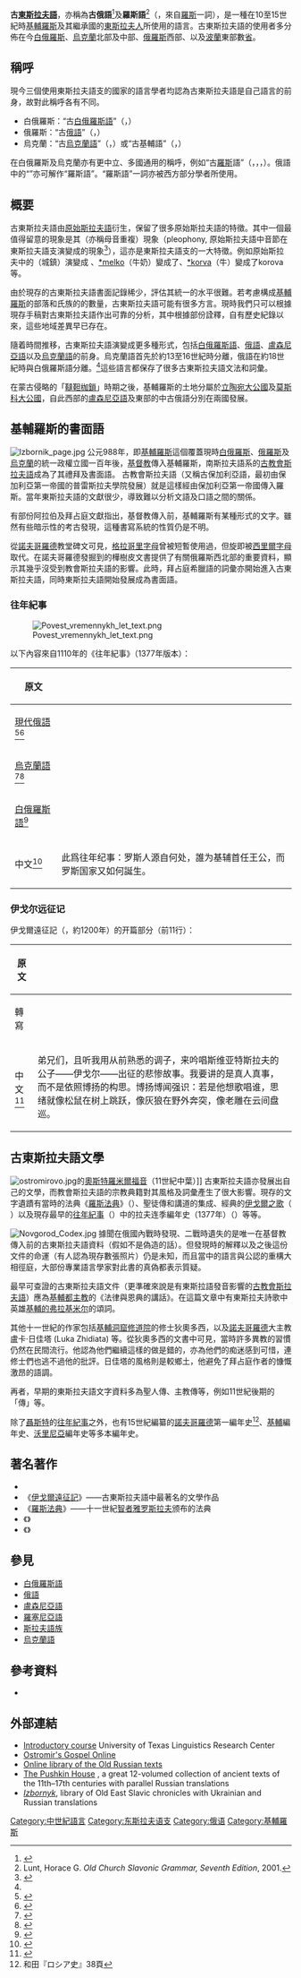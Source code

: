 {{Infobox language
|name=古東斯拉夫語
|altname={{slavonic|cu|рѹсьскъ ѩзыкъ}} 
|nativename=''{{lang|en|rusĭskŭ językŭ}}''
|region=[[東歐|東歐]]
|era=10至15世紀，後來發展成[[東斯拉夫語支|東斯拉夫諸語]]
|familycolor=印歐語系
|fam1=[[印欧语系|印欧语系]]
|fam2=[[波羅的-斯拉夫語族|波羅的-斯拉夫語族]]
|fam3=[[斯拉夫語族|斯拉夫語族]]
|fam4=[[東斯拉夫語支|東斯拉夫語支]]
|script=[[西里爾字母|西里爾字母]]
|iso3=orv
|glotto=oldr1238
|glottorefname=Old Russian
|linglist=orv
|notice=IPA
}}

'''古[[東斯拉夫語支|東斯拉夫語]]'''，亦稱為'''古俄語'''<ref>{{cite web|title=Documentation for ISO 639 identifier: orv|url=http://www.sil.org/iso639-3/documentation.asp?id=orv|work=www.sil.org|accessdate=17 December 2011|archive-date=2018-12-26|archive-url=https://web.archive.org/web/20181226021017/https://iso639-3.sil.org/code/orv|dead-url=no}}</ref>及'''羅斯語'''<ref name="Lunt">Lunt, Horace G. ''Old Church Slavonic Grammar, Seventh Edition'', 2001.</ref>（{{lang|en|Rusian}}，來自[[羅斯人|羅斯]]一詞），是一種在10至15世紀時[[基輔羅斯|基輔羅斯]]及其繼承國的[[東斯拉夫人|東斯拉夫人]]所使用的語言。古東斯拉夫語的使用者多分佈在今[[白俄羅斯|白俄羅斯]]、[[烏克蘭|烏克蘭]]北部及中部、[[俄羅斯|俄羅斯]]西部、以及[[波蘭|波蘭]]東部數[[波蘭行政區劃|省]]。

== 稱呼 ==
現今三個使用東斯拉夫語支的國家的語言學者均認為古東斯拉夫語是自己語言的前身，故對此稱呼各有不同。

* 白俄羅斯：“古[[白俄羅斯語|白俄羅斯語]]”（{{Lang-be|старажытнабеларуская мова}}，''{{lang|en|starazhytnabelaruskaya mova}}''）
* 俄羅斯：“古[[俄語|俄語]]”（{{Lang-ru|древнерусский язык}}，''{{lang|en|drevnerusskiy yazyk}}''）
* 烏克蘭：“古[[烏克蘭語|烏克蘭語]]”（{{Lang-uk|давньоукраїнська мова}}，''{{lang|en|davn’oukrains’ka mova}}''）或“古基輔語”（{{Lang-uk|давньокиївська мова}}，''{{lang|en|davn’okyivs’ka mova}}''）

在白俄羅斯及烏克蘭亦有更中立、多國通用的稱呼，例如“古[[基輔羅斯|羅斯]]語”（{{Lang-be|старажытнаруская мова}}，''{{lang|en|starazhytnaruskaya mova}}''，{{Lang-uk|давньоруська мова}}，''{{lang|en|davn’orus’ka mova}}''）。俄語中的“{{lang|ru|древнерусский язык}}”亦可解作“羅斯語”。“羅斯語”一詞亦被西方部分學者所使用。

==概要==
古東斯拉夫語由[[原始斯拉夫語|原始斯拉夫語]]衍生，保留了很多原始斯拉夫語的特徵。其中一個最值得留意的現象是其{{link-en|充音|pleophony}}（亦稱母音重複）現象（pleophony, 原始斯拉夫語中{{Lang|sla|-ra-、-la、-re-、-le-}}音節在東斯拉夫語支演變成{{Lang|sla|-oro-、-olo-、-ere-、-elo-}}的現象<ref>{{Lang|ja|東郷『研究社露和辞典』 {{Lang|ru|Полногла́сие}} の項より}}</ref>），這亦是東斯拉夫語支的一大特徵。例如原始斯拉夫中的{{lang|orv|{{link-en|gord|Gord (archaeology)|*gordъ}}}}（城鎮）演變成 {{lang|orv|gorodъ}}、[[wikt:en:Appendix:Proto-Slavic_*melko|*melko]]（牛奶）變成了{{lang|orv|moloko}}、[[wikt:en:Appendix:Proto-Slavic_*korva|*korva]]（牛）變成了korova等。

由於現存的古東斯拉夫語書面記錄稀少，評估其統一的水平很難。若考慮構成[[基輔羅斯|基輔羅斯]]的部落和氏族的的數量，古東斯拉夫語可能有很多方言。現時我們只可以根據現存手稿對古東斯拉夫語作出可靠的分析，其中根據部份詮釋，自有歷史紀錄以來，這些地域差異早已存在。

隨着時間推移，古東斯拉夫語演變成更多種形式，包括[[白俄羅斯語|白俄羅斯語]]、[[俄語|俄語]]、[[盧森尼亞語|盧森尼亞語]]以及[[烏克蘭語|烏克蘭語]]的前身。烏克蘭語首先於約13至16世紀時分離，俄語在約18世紀時與白俄羅斯語分離。<ref name="Lunt"/>這些語言都保存了很多古東斯拉夫語文法和詞彙。

在蒙古侵略的「[[韃靼枷鎖|韃靼枷鎖]]」時期之後，基輔羅斯的土地分屬於[[立陶宛大公國|立陶宛大公國]]及[[莫斯科大公國|莫斯科大公國]]，自此西部的[[盧森尼亞語|盧森尼亞語]]及東部的中古俄語分別在兩國發展。

== 基輔羅斯的書面語 ==
[[Image:Izbornik_page.jpg|thumb]]
公元988年，即[[基輔羅斯|基輔羅斯]]這個覆蓋現時[[白俄羅斯|白俄羅斯]]、[[俄羅斯|俄羅斯]]及[[烏克蘭|烏克蘭]]的統一政權立國一百年後，[[基督教|基督教]]傳入基輔羅斯，南斯拉夫語系的[[古教會斯拉夫語|古教會斯拉夫語]]成為了其禮拜及書面語。 古教會斯拉夫語（又稱古保加利亞語，最初由保加利亞第一帝國的普雷斯拉夫學院發展）就是這樣經由保加利亞第一帝國傳入羅斯。當年東斯拉夫語的文獻很少，導致難以分析文語及口語之間的關係。

有部份阿拉伯及拜占庭文獻指出，基督教傳入前，基輔羅斯有某種形式的文字。雖然有些暗示性的考古發現，這種書寫系統的性質仍是不明。

從[[諾夫哥羅德|諾夫哥羅德]]教堂碑文可見，[[格拉哥里字母|格拉哥里字母]]曾被短暫使用過，但旋即被[[西里爾字母|西里爾字母]]取代。在諾夫哥羅德發掘到的樺樹皮文書提供了有關俄羅斯西北部{{link-en|古諾夫哥羅德方言|Old Novgorod dialect}}的重要資料，顯示其幾乎沒受到教會斯拉夫語的影響。此時，拜占庭希臘語的詞彙亦開始進入古東斯拉夫語，同時東斯拉夫語開始發展成為書面語。

=== 往年紀事 ===

[[Image:Povest_vremennykh_let_text.png|right]]

{{Further2|[[往年紀事|往年紀事]]}}

以下內容來自1110年的《往年紀事》（1377年{{link-ru|拉夫连季編年史|Лаврентьевская летопись}}版本）： 
{|class="wikitable"
|-
!原文
|{{slavonic|orv|Се повѣсти времѧньны<sup>х</sup> лѣ<sup>т</sup> ‧ ѿкꙋдꙋ єсть пошла рускаꙗ земѧ ‧ кто въ києвѣ нача первѣє кнѧжи<sup>т</sup> ‧ и ѿкꙋдꙋ рꙋскаꙗ землѧ стала єсть.}}
|-
![[俄語|現代俄語]]<ref>{{Cite web |url=http://www.pushkinskijdom.ru/Default.aspx?tabid=4869 |title=The Pushkin House, "Povest' Vremennykh Let" |accessdate=2016-06-07 |archive-date=2015-03-16 |archive-url=https://web.archive.org/web/20150316192444/http://www.pushkinskijdom.ru/Default.aspx?tabid=4869 |dead-url=no }}</ref><ref>{{Cite web |url=http://www.velib.com/book.php?avtor=w_1_1&book=3260_10_5 |title=BBM online library, "Povest' Vremennykh Let" |accessdate=2016-06-07 |archive-date=2013-06-24 |archive-url=https://archive.today/20130624203819/http://www.velib.com/book.php?avtor=w_1_1&book=3260_10_5 |dead-url=yes }}</ref>
|{{lang|ru|Это повести прошлых лет, откуда пошла русская земля, кто в Киеве начал первым княжить, и как возникла русская земля.}}
|-
![[烏克蘭語|烏克蘭語]]<ref>{{Cite web |url=http://www.ukrlib.com.ua/narod/printout.php?id=7&bookid=2 |title=The Library of Ukrainian literature, "Povist' minulikh lit" |access-date=2016-06-07 |archive-date=2020-07-14 |archive-url=https://web.archive.org/web/20200714170156/https://www.ukrlib.com.ua/narod/printout.php?id=7&bookid=2 |dead-url=no }}</ref><ref>{{Cite web |url=http://www.docme.ru/doc/112434/pov%D1%96st._-min.l%D1%96t |title=Russian online publications, "Povist' minulikh lit" |access-date=2016-06-07 |archive-date=2018-12-08 |archive-url=https://web.archive.org/web/20181208205750/http://www.docme.ru/doc/112434/pov%D1%96st._-min.l%D1%96t |dead-url=yes }}</ref>
|{{lang|uk|Це повісті минулих літ, звідки пішла Руська земля, хто в Києві почав перший княжити, і звідки Руська земля стала бути.}}
|-
![[白俄羅斯語|白俄羅斯語]]<ref>{{Cite web |url=http://www.bsu.by/Cache/pdf/362473.pdf |title=Staražytnaja litaratura uschodnich slavian XI – XIII stahoddziaŭ |access-date=2016-06-07 |archive-date=2015-09-23 |archive-url=https://web.archive.org/web/20150923194953/http://www.bsu.by/Cache/pdf/362473.pdf |dead-url=no }}</ref>
|{{lang|be|Вось аповесці мінулых гадоў: адкуль пайшла руская зямля, хто ў Кіеве першым пачаў княжыць, і адкуль руская зямля паўстала.}}
|-
!中文<ref>{{cite book|title=[[往年纪事|往年纪事]]|pages=3|editor={{link-ru|拉夫连季|Лаврентьевская летопись}}|isbn=978-7-100-05927-5|publisher=[[商务印书馆|商务印书馆]]|year=2011}}</ref>
|此爲往年纪事：罗斯人源自何处，誰为基辅首任王公，而罗斯国家又如何誕生。 
|}

=== 伊戈尔远征记 ===

{{see|伊戈尔远征记}}
伊戈爾遠征記（{{slavonic|cu|Слово о пълку Игоревѣ}}，約1200年）的开篇部分（前11行）：
{|class="wikitable"
|-
!原文
|{{slavonic|orv|Не лѣпо ли ны бяшетъ братїє, начяти старыми словесы трудныхъ повѣстїй о пълку Игоревѣ, Игоря Святъславлича? Начати же ся тъй пѣсни по былинамъ сего времени, а не по замышленїю Бояню. Боянъ бо вѣщїй, аще кому хотяше пѣснь творити, то растѣкашется мыслію по древу, сѣрымъ вълкомъ по земли, шизымъ орломъ подъ облакы.<ref>{{Cite web|url=http://izbornyk.org.ua/slovo/slovo.htm|title=СЛОВО О ПЛЪКУ ИГОРЕВЂ. Слово о полку Ігоревім. Слово о полку Игореве.|website=izbornyk.org.ua|access-date=2017-11-17|archive-date=2020-08-07|archive-url=https://web.archive.org/web/20200807030401/http://izbornyk.org.ua/slovo/slovo.htm|dead-url=no}}</ref>}}
|-
!轉寫
|''{{lang|orv-Latn|Ne lěpo li ny biašetŭ bratije, načiati starymi slovesy trudnyxŭ pověstij o pŭlku Igorevě, Igoria Sviatŭslaviča? Načati že sia tŭj pěsni po bylinamŭ sego vremeni, a ne po zamyšleniju Bojaniu. Bojanŭ bo věščij, ašče komu xotiaše pěsnĭ tvoriti, to rastěkašetsia mysliju po drevu, sěrymŭ vŭlkomŭ po zemli, šizymŭ orlomŭ podŭ oblaky.}}''
|-
!中文<ref>{{cite book|title=[[伊戈尔远征记|伊戈尔远征记]]|pages=47|author=李锡胤（译注）|isbn=7-100-03615-1|publisher=[[商务印书馆|商务印书馆]]|year=2003}}</ref>
|弟兄们，且听我用从前熟悉的调子，来吟唱斯维亚特斯拉夫的公子——伊戈尔——出征的悲惨故事。我要讲的是真人真事，而不是依照博扬的构思。博扬博闻强识：若是他想歌唱谁，思绪就像松鼠在树上跳跃，像灰狼在野外奔突，像老雕在云间盘巡。 
|}

== 古東斯拉夫語文學 ==
[[Image:ostromirovo.jpg|left]]的[[奧斯特羅米爾福音|奧斯特羅米爾福音]]（11世紀中葉）]]
古東斯拉夫語亦發展出自己的文學，而教會斯拉夫語的宗教典籍對其風格及詞彙產生了很大影響。現存的文字遺蹟有當時的法典《[[羅斯法典|羅斯法典]]》（''{{lang|uk|Руська правда}}''）、聖徒傳和講道的集成、經典的[[伊戈爾遠征記|伊戈爾之歌]]（''{{lang|ru|Слово о полку игореве}}'' {{IPA|/slovo o polku iɡorʲevʲe/}}）以及現存最早的[[往年紀事|往年紀事]]（''{{lang|ru|Повесть временных лет}}''）中的拉夫连季編年史（1377年）（''{{lang|ru|Лаврентьевский список}}''）等等。

[[File:Novgorod_Codex.jpg|thumb]]
據聞在俄國內戰時發現、二戰時遺失的{{link-en|維列斯之書|Book of Veles}}是唯一在基督教傳入前的古東斯拉夫語資料（假如不是偽造的話）。但發現時的解釋以及之後這份文件的命運（有人認為現存數張照片）仍是未知，而且當中的語言與公認的重構大相徑庭，大部份專業語言學家對此書的真偽都表示質疑。

最早可查證的古東斯拉夫語文件（更準確來說是有東斯拉語發音影響的[[古教會斯拉夫語|古教會斯拉夫語]]）應為[[基輔|基輔]][[都主教|都主教]]{{link-en|基輔的希拉利昂|Hilarion of Kiev|希拉利昂}}的《法律與恩典的講話》。在這篇文章中有東斯拉夫詩歌中英雄[[弗拉基米爾一世·斯維亞托斯拉維奇|基輔的弗拉基米尔]]的頌詞。

其他十一世紀的作家包括[[基輔洞窟修道院|基輔洞窟修道院]]的修士狄奧多西，以及[[諾夫哥羅德|諾夫哥羅德]]大主教盧卡·日佳塔 (Luka Zhidiata) 等。從狄奧多西的文書中可見，當時許多異教的習慣仍然在民間流行。他認為他們繼續這樣的做是錯的，亦為他們的痴迷感到可惜，連修士們也逃不過他的批評。日佳塔的風格則是較鄉土，他避免了拜占庭作者的慷慨激昂的語調。

再者，早期的東斯拉夫語文字資料多為聖人傳、主教傳等，例如11世紀後期的「{{link-en|鮑里斯與格列布|Boris and Gleb}}傳」等。

除了[[聶斯特|聶斯特]]的[[往年紀事|往年紀事]]之外，也有15世紀編纂的[[诺夫哥罗德共和国|諾夫哥羅德]]第一編年史<ref>和田『ロシア史』38頁</ref>、[[基辅大公国|基輔]]編年史、[[加利西亞－沃里尼亞王國|沃里尼亞]]編年史等多本編年史。

== 著名著作 ==
*  {{link-en|比利納 (詩)|Bylina|比利納}}
* 《[[伊戈爾遠征記|伊戈爾遠征記]]》——古東斯拉夫語中最著名的文學作品
* 《[[羅斯法典|羅斯法典]]》——十一世紀[[智者雅罗斯拉夫|智者雅罗斯拉夫]]颁布的法典
* 《{{link-en|被放逐者丹尼爾的祈禱|Praying of Daniel the Immured}}》
* 《{{link-en|超越三海之旅|A Journey Beyond the Three Seas}}》

==參見==
* [[白俄羅斯語|白俄羅斯語]]
* [[俄語|俄語]]
* [[盧森尼亞語|盧森尼亞語]]
* [[羅塞尼亞語|羅塞尼亞語]]
* [[斯拉夫語族|斯拉夫語族]]
* [[烏克蘭語|烏克蘭語]]

==參考資料==
* {{1911}}
{{Reflist|2}}

==外部連結==
* [http://www.utexas.edu/cola/centers/lrc/eieol/oruol-0-X.html Introductory course] {{Wayback|url=http://www.utexas.edu/cola/centers/lrc/eieol/oruol-0-X.html |date=20160617203502 }} University of Texas Linguistics Research Center
* [https://web.archive.org/web/20110716114537/http://character.webzone.ru/ostromir.htm Ostromir's Gospel Online]
* [http://www.drevne.ru/ Online library of the Old Russian texts] {{Wayback|url=http://www.drevne.ru/ |date=20201126072221 }} {{ref-ru}}
* [http://lib.pushkinskijdom.ru/Default.aspx?tabid=2070 The Pushkin House] {{Wayback|url=http://lib.pushkinskijdom.ru/Default.aspx?tabid=2070 |date=20201205124547 }}, a great 12-volumed collection of ancient texts of the 11th–17th centuries with parallel Russian translations
* [http://litopys.org.ua/ ''Izbornyk'']{{Wayback|url=http://litopys.org.ua/ |date=20121210163342 }}, library of Old East Slavic chronicles with Ukrainian and Russian translations

{{斯拉夫語族}}

[[Category:中世紀語言|Category:中世紀語言]]
[[Category:东斯拉夫语支|Category:东斯拉夫语支]]
[[Category:俄语|Category:俄语]]
[[Category:基輔羅斯|Category:基輔羅斯]]